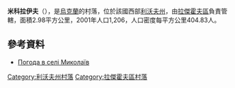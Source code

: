 {{coord|50|20|24|N|24|58|9|E|scale:30000|display=title}}

'''米科拉伊夫'''（{{lang-uk|Миколаїв}}），是[[烏克蘭|烏克蘭]]的村落，位於該國西部[[利沃夫州|利沃夫州]]，由[[拉傑霍夫區|拉傑霍夫區]]負責管轄，面積2.98平方公里，2001年人口1,206，人口密度每平方公里404.83人。

==參考資料==
* [http://weather.in.ua/ua/l%27vovskaja/15517 Погода в селі Миколаїв] {{Wayback|url=http://weather.in.ua/ua/l%27vovskaja/15517 |date=20160914201555 }}

{{DEFAULTSORT:Миколаїв}}
[[Category:利沃夫州村落|Category:利沃夫州村落]]
[[Category:拉傑霍夫區村落|Category:拉傑霍夫區村落]]


{{Lviv-geo-stub}}